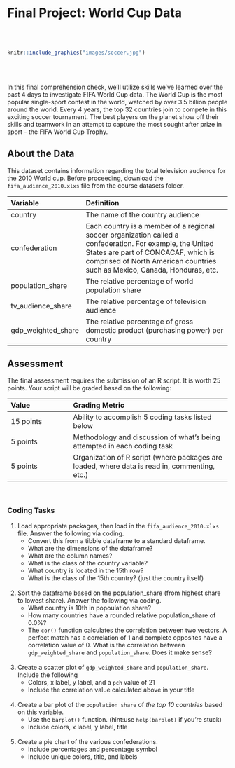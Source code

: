 
# Final Project: World Cup Data
<br>
<br>
```r
knitr::include_graphics("images/soccer.jpg")  
```
<br>
<br>

In this final comprehension check,  we'll utilize skills we've learned over the past 4 days to investigate FIFA World Cup data. The World Cup is the most popular single-sport contest in the world, watched by over 3.5 billion people around the world. Every 4 years, the top 32 countries join to compete in this exciting soccer tournament. The best players on the planet show off their skills and teamwork in an attempt to capture the most sought after prize in sport - the FIFA World Cup Trophy. 

## About the Data

This dataset contains information regarding the total television audience for the 2010 World cup. Before proceeding, download the `fifa_audience_2010.xlxs` file from the course datasets folder. 


| Variable | Definition |
|:--------|:------------------|
| country | The name of the country audience |
| confederation | Each country is a member of a regional soccer organization called a confederation. For example, the United States are part of CONCACAF, which is comprised of North American countries such as Mexico, Canada, Honduras, etc.|
| population_share  | The relative percentage of world population share |
| tv_audience_share  | The relative percentage of television audience |
| gdp_weighted_share  | The relative percentage of gross domestic product (purchasing power) per country |


## Assessment 

The final assessment requires the submission of an R script. It is worth 25 points. Your script will be graded based on the following:
<br>

| Value | Grading Metric |
|:---|:---------|
15 points | Ability to accomplish 5 coding tasks listed below|
| 5 points | Methodology and discussion of what's being attempted in each coding task |
| 5 points | Organization of R script (where packages are loaded, where data is read in, commenting, etc.)|
<br>

### Coding Tasks

1. Load appropriate packages, then load in the `fifa_audience_2010.xlxs` file. Answer the following via coding.
    + Convert this from a tibble dataframe to a standard dataframe.
    + What are the dimensions of the dataframe? 
    + What are the column names?
    + What is the class of the country variable?
    + What country is located in the 15th row?
    + What is the class of the 15th country? (just the country itself)
<br>
<br>
2. Sort the dataframe based on the population_share (from highest share to lowest share). Answer the following via coding.
    + What country is 10th in popoulation share?
    + How many countries have a rounded relative population_share of 0.0%?
    + The `cor()` function calculates the correlation between two vectors. A perfect match has a correlation of 1 and complete opposites have a correlation value of 0. What is the correlation between `gdp_weighted_share` and `population_share`. Does it make sense?
<br>
<br>
3. Create a scatter plot of `gdp_weighted_share` and `population_share`. Include the following
    + Colors, x label, y label, and a `pch` value of 21
    + Include the correlation value calculated above in your title
<br>
<br>
4. Create a bar plot of the `population share` of *the top 10 countries* based on this variable.
    + Use the `barplot()` function. (hint:use `help(barplot)` if you're stuck)
    + Include colors, x label, y label, title
<br>
<br>
5. Create a pie chart of the various confederations.
    + Include percentages and percentage symbol
    + Include unique colors, title, and labels


